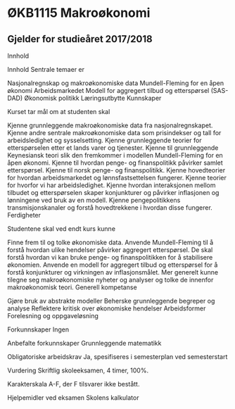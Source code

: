 
# ØKB1115 Makroøkonomi

## Gjelder for studieåret 2017/2018

Innhold


Innhold
Sentrale temaer er

Nasjonalregnskap og makroøkonomiske data
Mundell-Fleming for en åpen økonomi
Arbeidsmarkedet
Modell for aggregert tilbud og etterspørsel (SAS-DAD)
Økonomisk politikk
Læringsutbytte
Kunnskaper

Kurset tar mål om at studenten skal

Kjenne grunnleggende makroøkonomiske data fra nasjonalregnskapet.
Kjenne andre sentrale makroøkonomiske data som prisindekser og tall for arbeidsledighet og sysselsetting.
Kjenne grunnleggende teorier for etterspørselen etter et lands varer og tjenester.
Kjenne til grunnleggende Keynesiansk teori slik den fremkommer i modellen Mundell-Fleming for en åpen økonomi.
Kjenne til hvordan penge- og finanspolitikk påvirker samlet etterspørsel.
Kjenne til norsk penge- og finanspolitikk.
Kjenne hovedteorier for hvordan arbeidsmarkedet og lønnsfastsettelsen fungerer.
Kjenne teorier for hvorfor vi har arbeidsledighet.
Kjenne hvordan interaksjonen mellom tilbudet og etterspørselen skaper konjunkturer og påvirker inflasjonen og lønningene ved bruk av en modell.
Kjenne pengepolitikkens transmisjonskanaler og forstå hovedtrekkene i hvordan disse fungerer.
Ferdigheter

Studentene skal ved endt kurs kunne

Finne frem til og tolke økonomiske data.
Anvende Mundell-Fleming til å forstå hvordan ulike hendelser påvirker aggregert etterspørsel. De skal forstå hvordan vi kan bruke penge- og finanspolitikken for å stabilisere økonomien.
Anvende en modell for aggregert tilbud og etterspørsel for å forstå konjunkturer og virkningen av inflasjonsmålet.
Mer generelt kunne tilegne seg makroøkonomiske nyheter og analyser og tolke de innenfor makroøkonomisk teori.
Generell kompetanse

Gjøre bruk av abstrakte modeller
Beherske grunnleggende begreper og analyse
Reflektere kritisk over økonomiske hendelser
Arbeidsformer
 Forelesning og oppgaveløsning

Forkunnskaper
 Ingen

Anbefalte forkunnskaper
Grunnleggende matematikk

Obligatoriske arbeidskrav
 Ja, spesifiseres i semesterplan ved semesterstart

Vurdering
Skriftlig skoleeksamen, 4 timer, 100%.

Karakterskala A-F, der F tilsvarer ikke bestått.

Hjelpemidler ved eksamen
Skolens kalkulator